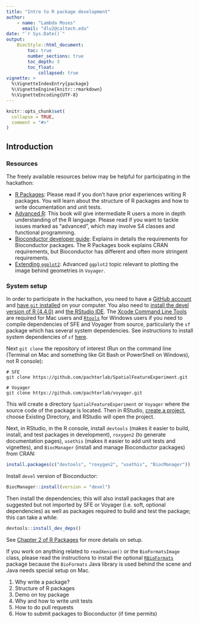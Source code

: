 ```yaml
---
title: "Intro to R package development"
author:
    - name: "Lambda Moses"
      email: "dlu2@caltech.edu"
date: "`r Sys.Date()`"
output: 
    BiocStyle::html_document:
        toc: true
        number_sections: true
        toc_depth: 3
        toc_float:
            collapsed: true
vignette: >
  %\VignetteIndexEntry{package}
  %\VignetteEngine{knitr::rmarkdown}
  %\VignetteEncoding{UTF-8}
---
```


```r
knitr::opts_chunk$set(
  collapse = TRUE,
  comment = "#>"
)
```

## Introduction

### Resources
The freely available resources below may be helpful for participating in the hackathon:

* [R Packages](https://r-pkgs.org/): Please read if you don't have prior experiences writing R packages. You will learn about the structure of R packages and how to write documentation and unit tests.
* [Advanced R](https://adv-r.hadley.nz/): This book will give intermediate R users a more in depth understanding of the R language. Please read if you want to tackle issues marked as "advanced", which may involve S4 classes and functional programming.
* [Bioconductor developer guide](https://contributions.bioconductor.org/index.html): Explains in details the requirements for Bioconductor packages. The R Packages book explains CRAN requirements, but Bioconductor has different and often more stringent requirements.
* [Extending `ggplot2`](https://ggplot2.tidyverse.org/articles/extending-ggplot2.html): Advanced `ggplot2` topic relevant to plotting the image behind geometries in `Voyager`.

### System setup
In order to participate in the hackathon, you need to have a [GitHub account](https://github.com/) and [have `git` installed](https://git-scm.com/book/en/v2/Getting-Started-Installing-Git) on your computer. You also need to [install the devel version of R (4.4.0)](https://contributions.bioconductor.org/use-devel.html) and [the RStudio IDE](https://posit.co/download/rstudio-desktop/). The [Xcode Command Line Tools](https://www.freecodecamp.org/news/install-xcode-command-line-tools/) are required for Mac users and [`Rtools`](https://cran.r-project.org/bin/windows/Rtools/) for Windows users if you need to compile dependencies of SFE and Voyager from source, particularly the `sf` package which has several system dependencies. See instructions to install system dependencies of `sf` [here](https://r-spatial.github.io/sf/).

Next `git clone` the repository of interest (Run on the command line (Terminal on Mac and something like Git Bash or PowerShell on Windows), not R console):

```
# SFE
git clone https://github.com/pachterlab/SpatialFeatureExperiment.git

# Voyager
git clone https://github.com/pachterlab/voyager.git
```

This will create a directory `SpatialFeatureExperiment` or `Voyager` where the source code of the package is located. Then in RStudio, [create a project](https://support.posit.co/hc/en-us/articles/200526207-Using-RStudio-Projects), choose Existing Directory, and RStudio will open the project. 

Next, in RStudio, in the R console, install `devtools` (makes it easier to build, install, and test packages in development), `roxygen2` (to generate documentation pages), `usethis` (makes it easier to add unit tests and vignettes), and `BiocManager` (install and manage Bioconductor packages) from CRAN:

```r
install.packages(c("devtools", "roxygen2", "usethis", "BiocManager"))
```

Install `devel` version of Bioconductor:

```r
BiocManager::install(version = "devel")
```

Then install the dependencies; this will also install packages that are suggested but not imported by SFE or Voyager (i.e. soft, optional dependencies) as well as packages required to build and test the package; this can take a while:

```r
devtools::install_dev_deps()
```

See [Chapter 2 of R Packages](https://r-pkgs.org/setup.html) for more details on setup.

If you work on anything related to `readXenium()` or the `BioFormatsImage` class, please read the instructions to install the optional [`RBioFormats`](https://github.com/aoles/RBioFormats) package because the `BioFormats` Java library is used behind the scene and Java needs special setup on Mac.

1. Why write a package?
2. Structure of R packages
3. Demo on toy package
4. Why and how to write unit tests
5. How to do pull requests
6. How to submit packages to Bioconductor (if time permits)
